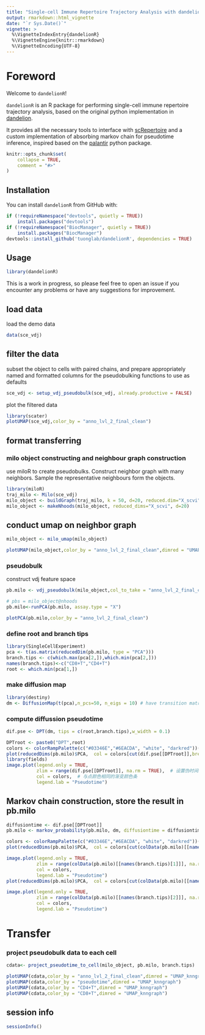 ```yaml
---
title: "Single-cell Immune Repertoire Trajectory Analysis with dandelionR"
output: rmarkdown::html_vignette
date: "`r Sys.Date()`"
vignette: >
  %\VignetteIndexEntry{dandelionR}
  %\VignetteEngine{knitr::rmarkdown}
  %\VignetteEncoding{UTF-8}
---
```

# Foreword

Welcome to `dandelionR`!

`dandelionR` is an R package for performing single-cell immune repertoire trajectory analysis, based on the original python implementation in [dandelion](https://www.github.com/zktuong/dandelion). 

It provides all the necessary tools to interface with [scRepertoire](https://github.com/ncborcherding/scRepertoire) and a custom implementation of absorbing markov chain for pseudotime inference, inspired based on the [palantir](https://github.com/dpeerlab/Palantir) python package.

```r
knitr::opts_chunk$set(
    collapse = TRUE,
    comment = "#>"
)
```

## Installation

You can install `dandelionR` from GitHub with:
```r
if (!requireNamespace("devtools", quietly = TRUE))
    install.packages("devtools")
if (!requireNamespace("BiocManager", quietly = TRUE))
    install.packages("BiocManager")
devtools::install_github('tuonglab/dandelionR', dependencies = TRUE)
```

## Usage

```r
library(dandelionR)
```

This is a work in progress, so please feel free to open an issue if you encounter any problems or have any suggestions for improvement.

## load data
load the demo data
```r
data(sce_vdj)
```

## filter the data
subset the object to cells with paired chains, and prepare appropriately named and formatted columns for the pseudobulking functions to use as defaults
```r
sce_vdj <- setup_vdj_pseudobulk(sce_vdj, already.productive = FALSE)
```
plot the filtered data
```r
library(scater)
plotUMAP(sce_vdj,color_by = "anno_lvl_2_final_clean")
```

## format transferring

### milo object constructing and neighbour graph construction

use miloR to create pseudobulks. Construct neighbor graph with many neighbors. Sample the representative neighbours form the objects.

```r
library(miloR)
traj_milo <- Milo(sce_vdj) 
milo_object <- buildGraph(traj_milo, k = 50, d=20, reduced.dim="X_scvi") 
milo_object <- makeNhoods(milo_object, reduced_dims="X_scvi", d=20)
```
## conduct umap on neighbor graph

```r
milo_object <- milo_umap(milo_object)
```
```r
plotUMAP(milo_object,color_by = "anno_lvl_2_final_clean",dimred = "UMAP_knngraph")
```

### pseudobulk

construct vdj feature space

```r
pb.milo <- vdj_pseudobulk(milo_object,col_to_take = "anno_lvl_2_final_clean")

# pbs = milo_object@nhoods
pb.milo<-runPCA(pb.milo, assay.type = "X")
```

```r
plotPCA(pb.milo,color_by = "anno_lvl_2_final_clean")
```

### define root and branch tips
```r
library(SingleCellExperiment)
pca <- t(as.matrix(reducedDim(pb.milo, type = "PCA")))
branch.tips <- c(which.max(pca[2,]),which.min(pca[2,]))
names(branch.tips)<-c("CD8+T","CD4+T")
root <- which.min(pca[1,])
```

### make diffusion map
```r
library(destiny)
dm <- DiffusionMap(t(pca),n_pcs=50, n_eigs = 10) # have transition matrix in slot transitions
```

### compute diffussion pseudotime
```r
dif.pse <- DPT(dm, tips = c(root,branch.tips),w_width = 0.1)
```

```r
DPTroot <- paste0("DPT",root)
colors <- colorRampPalette(c("#03346E","#6EACDA", "white", "darkred"))(80)
plot(reducedDims(pb.milo)$PCA,  col = colors[cut(dif.pse[[DPTroot]],breaks=80)], pch=16, asp = 1)
library(fields)
image.plot(legend.only = TRUE, 
           zlim = range(dif.pse[[DPTroot]], na.rm = TRUE),  # 设置伪时间的范围
           col = colors,  # 与点颜色相同的渐变颜色条
           legend.lab = "Pseudotime")
```

## Markov chain construction, store the result in pb.milo

```r
diffusiontime <- dif.pse[[DPTroot]]
pb.milo <- markov_probability(pb.milo, dm, diffusiontime = diffusiontime, branch.tips, root)
```

```r
colors <- colorRampPalette(c("#03346E","#6EACDA", "white", "darkred"))(80)
plot(reducedDims(pb.milo)$PCA,  col = colors[cut(colData(pb.milo)[[names(branch.tips)[1]]],breaks=80)], pch=16, asp = 1)

image.plot(legend.only = TRUE, 
           zlim = range(colData(pb.milo)[[names(branch.tips)[1]]], na.rm = TRUE),  
           col = colors,  
           legend.lab = "Pseudotime")  
plot(reducedDims(pb.milo)$PCA,  col = colors[cut(colData(pb.milo)[[names(branch.tips)[2]]],breaks=80)], pch=16, asp = 1)

image.plot(legend.only = TRUE, 
           zlim = range(colData(pb.milo)[[names(branch.tips)[2]]], na.rm = TRUE),  
           col = colors,  
           legend.lab = "Pseudotime") 
```

# Transfer

### project pseudobulk data to each cell
```r
cdata<- project_pseudotime_to_cell(milo_object, pb.milo, branch.tips)
```
```r
plotUMAP(cdata,color_by = "anno_lvl_2_final_clean",dimred = "UMAP_knngraph")
plotUMAP(cdata,color_by = "pseudotime",dimred = "UMAP_knngraph")
plotUMAP(cdata,color_by = "CD4+T",dimred = "UMAP_knngraph")
plotUMAP(cdata,color_by = "CD8+T",dimred = "UMAP_knngraph")
```


## session info

```r
sessionInfo()
```
